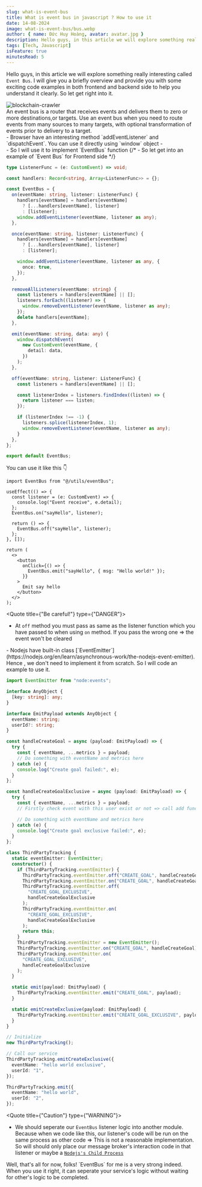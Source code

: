 ```yaml
---
slug: what-is-event-bus
title: What is event bus in javascript ? How to use it
date: 14-08-2024
image: what-is-event-bus/bus.webp
author: { name: Đức Huy Hoàng, avatar: avatar.jpg }
description: Hello guys, in this article we will explore something really interesting called `Event Bus`. I will give you a briefly overview and provide you with some exciting code examples in both frontend and backend side to help you understand it clearly. So let get right into it.
tags: [Tech, Javascript]
isFeature: true
minutesRead: 5
---
```


Hello guys, in this article we will explore something really interesting called `Event Bus`. I will give you a briefly overview
and provide you with some exciting code examples in both frontend and backend side to help you understand it clearly.
So let get right into it.

<img alt="blockchain-crawler" class="my-3" src="/what-is-event-bus/bus.webp" />

<Article id="whatIsEventBus" title="What is Event Bus">
  An event bus is a router that receives events and delivers them to zero or
  more destinations,or targets. Use an event bus when you need to route events
  from many sources to many targets, with optional transformation of events
  prior to delivery to a target.
</Article>

<Article id="sampleFe" title="Sample example for FE">
 - Browser have an interesting method `addEventListener` and `dispatchEvent`. You can use it directly using `window` object
 - <div className="mt-2"></div>
 - So I will use it to implement `EventBus` function
{/* - So let get into an example of `Event Bus` for Frontend side */}

```ts filename="event-bus.ts" className="my-4"
type ListenerFunc = (e: CustomEvent) => void;

const handlers: Record<string, Array<ListenerFunc>> = {};

const EventBus = {
  on(eventName: string, listener: ListenerFunc) {
    handlers[eventName] = handlers[eventName]
      ? [...handlers[eventName], listener]
      : [listener];
    window.addEventListener(eventName, listener as any);
  },

  once(eventName: string, listener: ListenerFunc) {
    handlers[eventName] = handlers[eventName]
      ? [...handlers[eventName], listener]
      : [listener];

    window.addEventListener(eventName, listener as any, {
      once: true,
    });
  },

  removeAllListeners(eventName: string) {
    const listeners = handlers[eventName] || [];
    listeners.forEach((listener) => {
      window.removeEventListener(eventName, listener as any);
    });
    delete handlers[eventName];
  },

  emit(eventName: string, data: any) {
    window.dispatchEvent(
      new CustomEvent(eventName, {
        detail: data,
      })
    );
  },

  off(eventName: string, listener: ListenerFunc) {
    const listeners = handlers[eventName] || [];

    const listenerIndex = listeners.findIndex((listen) => {
      return listener === listen;
    });

    if (listenerIndex !== -1) {
      listeners.splice(listenerIndex, 1);
      window.removeEventListener(eventName, listener as any);
    }
  },
};

export default EventBus;
```

You can use it like this 👇

```tsx filename="EventBus.tsx" className="mt-4 mb-12"
import EventBus from "@/utils/eventBus";

useEffect(() => {
  const listener = (e: CustomEvent) => {
    console.log("Event receive", e.detail);
  };
  EventBus.on("sayHello", listener);

  return () => {
    EventBus.off("sayHello", listener);
  };
}, []);

return (
  <>
    <button
      onClick={() => {
        EventBus.emit("sayHello", { msg: "Hello world!" });
      }}
    >
      Emit say hello
    </button>
  </>
);
```

<Quote title={"Be careful!"} type={"DANGER"}>
  - At `off` method you must pass as same as the listener function which you
  have passed to when using `on` method. If you pass the wrong one => the event
  won't be cleared
</Quote>

</Article>

<Article id="sampleBe" title="Sample example for BE">
  - Nodejs have built-in class
  [`EventEmitter`](https://nodejs.org/en/learn/asynchronous-work/the-nodejs-event-emitter).
  Hence , we don't need to implement it from scratch. So I will code an example
  to use it.

```ts filename="index.ts" className="mt-4 mb-12"
import EventEmitter from "node:events";

interface AnyObject {
  [key: string]: any;
}

interface EmitPayload extends AnyObject {
  eventName: string;
  userId?: string;
}

const handleCreateGoal = async (payload: EmitPayload) => {
  try {
    const { eventName, ...metrics } = payload;
    // Do something with eventName and metrics here
  } catch (e) {
    console.log("Create goal failed:", e);
  }
};

const handleCreateGoalExclusive = async (payload: EmitPayload) => {
  try {
    const { eventName, ...metrics } = payload;
    // Firstly check event with this user exist or not => call add function when that event with user not exist

    // Do something with eventName and metrics here
  } catch (e) {
    console.log("Create goal exclusive failed:", e);
  }
};

class ThirdPartyTracking {
  static eventEmitter: EventEmitter;
  constructor() {
    if (ThirdPartyTracking.eventEmitter) {
      ThirdPartyTracking.eventEmitter.off("CREATE_GOAL", handleCreateGoal);
      ThirdPartyTracking.eventEmitter.on("CREATE_GOAL", handleCreateGoal);
      ThirdPartyTracking.eventEmitter.off(
        "CREATE_GOAL_EXCLUSIVE",
        handleCreateGoalExclusive
      );
      ThirdPartyTracking.eventEmitter.on(
        "CREATE_GOAL_EXCLUSIVE",
        handleCreateGoalExclusive
      );
      return this;
    }
    ThirdPartyTracking.eventEmitter = new EventEmitter();
    ThirdPartyTracking.eventEmitter.on("CREATE_GOAL", handleCreateGoal);
    ThirdPartyTracking.eventEmitter.on(
      "CREATE_GOAL_EXCLUSIVE",
      handleCreateGoalExclusive
    );
  }

  static emit(payload: EmitPayload) {
    ThirdPartyTracking.eventEmitter.emit("CREATE_GOAL", payload);
  }

  static emitCreateExclusive(payload: EmitPayload) {
    ThirdPartyTracking.eventEmitter.emit("CREATE_GOAL_EXCLUSIVE", payload);
  }
}

// Initialize
new ThirdPartyTracking();

// Call our service
ThirdPartyTracking.emitCreateExclusive({
  eventName: "hello world exclusive",
  userId: "1",
});

ThirdPartyTracking.emit({
  eventName: "hello world",
  userId: "2",
});
```

<Quote title={"Caution"} type={"WARNING"}>
  - We should seperate our `EventBus` listener logic into another module.
  Because when we code like this, our listener's code will be run on the same
  process as other code => This is not a reasonable implementation. So will
  should only place our message broker's interaction code in that listener or
  maybe a [`Nodejs's Child Process`](https://nodejs.org/api/child_process.html)
</Quote>

</Article>

<Article id="eventBusConclusion" title="Conclusion">
  Well, that's all for now, folks! `EventBus` for me is a very strong indeed.
  When you use it right, it can seperate your service's logic without waiting
  for other's logic to be completed.
</Article>
